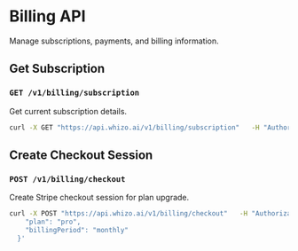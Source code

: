 # Billing API

Manage subscriptions, payments, and billing information.

## Get Subscription

### `GET /v1/billing/subscription`

Get current subscription details.

```bash
curl -X GET "https://api.whizo.ai/v1/billing/subscription"   -H "Authorization: Bearer YOUR_API_KEY"
```

## Create Checkout Session

### `POST /v1/billing/checkout`

Create Stripe checkout session for plan upgrade.

```bash
curl -X POST "https://api.whizo.ai/v1/billing/checkout"   -H "Authorization: Bearer YOUR_API_KEY"   -H "Content-Type: application/json"   -d '{
    "plan": "pro",
    "billingPeriod": "monthly"
  }'
```
